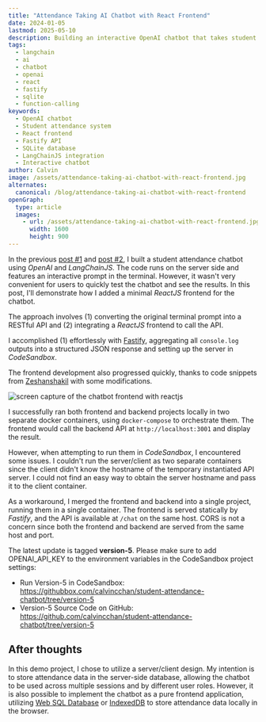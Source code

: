 ```yaml
---
title: "Attendance Taking AI Chatbot with React Frontend"
date: 2024-01-05
lastmod: 2025-05-10
description: Building an interactive OpenAI chatbot that takes student attendance with Fastify, SQLite and React.
tags:
  - langchain
  - ai
  - chatbot
  - openai
  - react
  - fastify
  - sqlite
  - function-calling
keywords:
  - OpenAI chatbot
  - Student attendance system
  - React frontend
  - Fastify API
  - SQLite database
  - LangChainJS integration
  - Interactive chatbot
author: Calvin
image: /assets/attendance-taking-ai-chatbot-with-react-frontend.jpg
alternates:
  canonical: /blog/attendance-taking-ai-chatbot-with-react-frontend
openGraph:
  type: article
  images:
    - url: /assets/attendance-taking-ai-chatbot-with-react-frontend.jpg
      width: 1600
      height: 900
---
```



In the previous [post #1](/blog/student-attendance-chatbot) and [post #2](/blog/student-attendance-chatbot-with-parallel-function-calling), I built a student attendance chatbot using _OpenAI_ and _LangChainJS_. The code runs on the server side and features an interactive prompt in the terminal. However, it wasn't very convenient for users to quickly test the chatbot and see the results. In this post, I'll demonstrate how I added a minimal _ReactJS_ frontend for the chatbot.

The approach involves (1) converting the original terminal prompt into a RESTful API and (2) integrating a _ReactJS_ frontend to call the API.

I accomplished (1) effortlessly with [Fastify](https://fastify.dev/), aggregating all `console.log` outputs into a structured JSON response and setting up the server in _CodeSandbox_.

The frontend development also progressed quickly, thanks to code snippets from [Zeshanshakil](https://medium.com/@zeshanshakil0/lets-create-ai-chatbot-from-scratch-in-reactjs-223ff435f740) with some modifications.

<Image
  src={image1}
  alt="screen capture of the chatbot frontend with reactjs"
/>

I successfully ran both frontend and backend projects locally in two separate docker containers, using `docker-compose` to orchestrate them. The frontend would call the backend API at `http://localhost:3001` and display the result.

However, when attempting to run them in _CodeSandbox_, I encountered some issues. I couldn't run the server/client as two separate containers since the client didn't know the hostname of the temporary instantiated API server. I could not find an easy way to obtain the server hostname and pass it to the client container.

As a workaround, I merged the frontend and backend into a single project, running them in a single container. The frontend is served statically by _Fastify_, and the API is available at `/chat` on the same host. CORS is not a concern since both the frontend and backend are served from the same host and port.

The latest update is tagged **version-5**. Please make sure to add OPENAI_API_KEY to the environment variables in the CodeSandbox project settings:

- Run Version-5 in CodeSandbox: https://githubbox.com/calvincchan/student-attendance-chatbot/tree/version-5
- Version-5 Source Code on GitHub: https://github.com/calvincchan/student-attendance-chatbot/tree/version-5

## After thoughts

In this demo project, I chose to utilize a server/client design. My intention is to store attendance data in the server-side database, allowing the chatbot to be used across multiple sessions and by different user roles. However, it is also possible to implement the chatbot as a pure frontend application, utilizing [Web SQL Database](https://www.w3.org/TR/webdatabase/) or [IndexedDB](https://www.w3.org/TR/IndexedDB/) to store attendance data locally in the browser.
